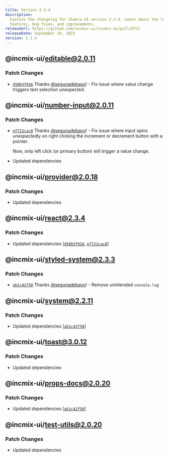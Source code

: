 ```yaml
---
title: Version 2.3.4
description:
  Explore the changelog for Chakra UI version 2.3.4. Learn about the latest
  features, bug fixes, and improvements.
releaseUrl: https://github.com/incmix-ui/incmix-ui/pull/6717
releaseDate: September 19, 2022
version: 2.3.4
---
```


## @incmix-ui/editable@2.0.11

### Patch Changes

- [`d5003f916`](https://github.com/incmix-ui/incmix-ui/commit/d5003f91650ade8b4045df8c23be8e8c9ebe288a)
  Thanks [@segunadebayo](https://github.com/segunadebayo)! - Fix issue where
  value change triggers text selection unexpected.

## @incmix-ui/number-input@2.0.11

### Patch Changes

- [`ef722cac8`](https://github.com/incmix-ui/incmix-ui/commit/ef722cac8d1428bcca636c10ce5c2f95cb324b11)
  Thanks [@segunadebayo](https://github.com/segunadebayo)! - Fix issue where
  input spins unexpectedly on right clicking the increment or decrement button
  with a pointer.

  Now, only left click (or primary button) will trigger a value change.

- Updated dependencies

## @incmix-ui/provider@2.0.18

### Patch Changes

- Updated dependencies

## @incmix-ui/react@2.3.4

### Patch Changes

- Updated dependencies
  \[[`d5003f916`](https://github.com/incmix-ui/incmix-ui/commit/d5003f91650ade8b4045df8c23be8e8c9ebe288a),
  [`ef722cac8`](https://github.com/incmix-ui/incmix-ui/commit/ef722cac8d1428bcca636c10ce5c2f95cb324b11)]

## @incmix-ui/styled-system@2.3.3

### Patch Changes

- [`ab1c42f50`](https://github.com/incmix-ui/incmix-ui/commit/ab1c42f501a95bdb44ceca796f24a83aa0661868)
  Thanks [@segunadebayo](https://github.com/segunadebayo)! - Remove unintended
  `console.log`

## @incmix-ui/system@2.2.11

### Patch Changes

- Updated dependencies
  \[[`ab1c42f50`](https://github.com/incmix-ui/incmix-ui/commit/ab1c42f501a95bdb44ceca796f24a83aa0661868)]

## @incmix-ui/toast@3.0.12

### Patch Changes

- Updated dependencies

## @incmix-ui/props-docs@2.0.20

### Patch Changes

- Updated dependencies
  \[[`ab1c42f50`](https://github.com/incmix-ui/incmix-ui/commit/ab1c42f501a95bdb44ceca796f24a83aa0661868)]

## @incmix-ui/test-utils@2.0.20

### Patch Changes

- Updated dependencies
